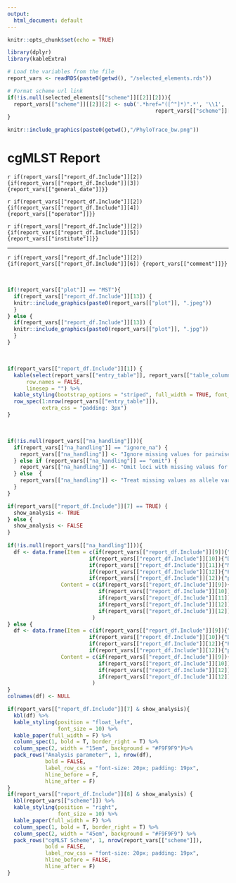```yaml
---
output:
  html_document: default
---
```


```r
knitr::opts_chunk$set(echo = TRUE)
```

```r
library(dplyr)
library(kableExtra)
```

```r
# Load the variables from the file
report_vars <- readRDS(paste0(getwd(), "/selected_elements.rds"))

# Format scheme url link
if(!is.null(selected_elements[["scheme"]][[2]][2])){
  report_vars[["scheme"]][[2]][2] <- sub('.*href="([^"]*)".*', '\\1',
                                               report_vars[["scheme"]][[2]][2])
} 

```

```{=html}
<style type="text/css">
  .figure {
    float: right;
    text-align: center;
  }
</style>
```

```r
knitr::include_graphics(paste0(getwd(),"/PhyloTrace_bw.png"))
```

# cgMLST Report

`r if(report_vars[["report_df.Include"]][2]) {if(report_vars[["report_df.Include"]][3]) {report_vars[["general_date"]]}} `

`r if(report_vars[["report_df.Include"]][2]) {if(report_vars[["report_df.Include"]][4]) {report_vars[["operator"]]}} `

`r if(report_vars[["report_df.Include"]][2]) {if(report_vars[["report_df.Include"]][5]) {report_vars[["institute"]]}} `

***

`r if(report_vars[["report_df.Include"]][2]) {if(report_vars[["report_df.Include"]][6]) {report_vars[["comment"]]}} `

\

```r
if(!report_vars[["plot"]] == "MST"){
  if(report_vars[["report_df.Include"]][13]) {
  knitr::include_graphics(paste0(report_vars[["plot"]], ".jpeg"))
  }
} else {
  if(report_vars[["report_df.Include"]][13]) {
  knitr::include_graphics(paste0(report_vars[["plot"]], ".jpg"))
  }
}
```

\

```r
if(report_vars[["report_df.Include"]][1]) {
  kable(select(report_vars[["entry_table"]], report_vars[["table_columns"]]), 
      row.names = FALSE,
      linesep = "") %>%
  kable_styling(bootstrap_options = "striped", full_width = TRUE, font_size = 10) %>%
  row_spec(1:nrow(report_vars[["entry_table"]]),
           extra_css = "padding: 3px")
}
```

\

```r
if(!is.null(report_vars[["na_handling"]])){
  if(report_vars[["na_handling"]] == "ignore_na") {
    report_vars[["na_handling"]] <- "Ignore missing values for pairwise comparison"
  } else if (report_vars[["na_handling"]] == "omit") {
    report_vars[["na_handling"]] <- "Omit loci with missing values for all assemblies"
  } else  {
    report_vars[["na_handling"]] <- "Treat missing values as allele variant"
  }
} 

if(report_vars[["report_df.Include"]][7] == TRUE) {
  show_analysis <- TRUE
} else {
  show_analysis <- FALSE
}
 
if(!is.null(report_vars[["na_handling"]])){
  df <- data.frame(Item = c(if(report_vars[["report_df.Include"]][9]){"Tree construction"},
                          if(report_vars[["report_df.Include"]][10]){"Distance algorithm"},
                          if(report_vars[["report_df.Include"]][11]){"Missing value handling"},
                          if(report_vars[["report_df.Include"]][12]){"PhyloTrace version"},
                          if(report_vars[["report_df.Include"]][12]){"pblat version"}),
                 Content = c(if(report_vars[["report_df.Include"]][9]){report_vars[["tree"]]},
                             if(report_vars[["report_df.Include"]][10]){report_vars[["distance"]]},
                             if(report_vars[["report_df.Include"]][11]){report_vars[["na_handling"]]},
                             if(report_vars[["report_df.Include"]][12]){report_vars[["version"]][1]},
                             if(report_vars[["report_df.Include"]][12]){report_vars[["version"]][2]})
                           )
} else {
  df <- data.frame(Item = c(if(report_vars[["report_df.Include"]][9]){"Tree construction"},
                          if(report_vars[["report_df.Include"]][10]){"Distance algorithm"},
                          if(report_vars[["report_df.Include"]][12]){"PhyloTrace version"},
                          if(report_vars[["report_df.Include"]][12]){"pblat version"}),
                 Content = c(if(report_vars[["report_df.Include"]][9]){report_vars[["tree"]]},
                             if(report_vars[["report_df.Include"]][10]){report_vars[["distance"]]},
                             if(report_vars[["report_df.Include"]][12]){report_vars[["version"]][1]},
                             if(report_vars[["report_df.Include"]][12]){report_vars[["version"]][2]})
                           )
}
colnames(df) <- NULL

if(report_vars[["report_df.Include"]][7] & show_analysis){
  kbl(df) %>%
  kable_styling(position = "float_left",
                font_size = 10) %>%
  kable_paper(full_width = F) %>%
  column_spec(1, bold = T, border_right = T) %>%
  column_spec(2, width = "15em", background = "#F9F9F9")%>%
  pack_rows("Analysis parameter", 1, nrow(df), 
            bold = FALSE,
            label_row_css = "font-size: 20px; padding: 19px",
            hline_before = F,
            hline_after = F)
}
if(report_vars[["report_df.Include"]][8] & show_analysis) {
  kbl(report_vars[["scheme"]]) %>%
  kable_styling(position = "right",
                font_size = 10) %>%
  kable_paper(full_width = F) %>%
  column_spec(1, bold = T, border_right = T) %>%
  column_spec(2, width = "45em", background = "#F9F9F9") %>%
  pack_rows("cgMLST Scheme", 1, nrow(report_vars[["scheme"]]), 
            bold = FALSE,
            label_row_css = "font-size: 20px; padding: 19px",
            hline_before = FALSE,
            hline_after = F)
}

```
